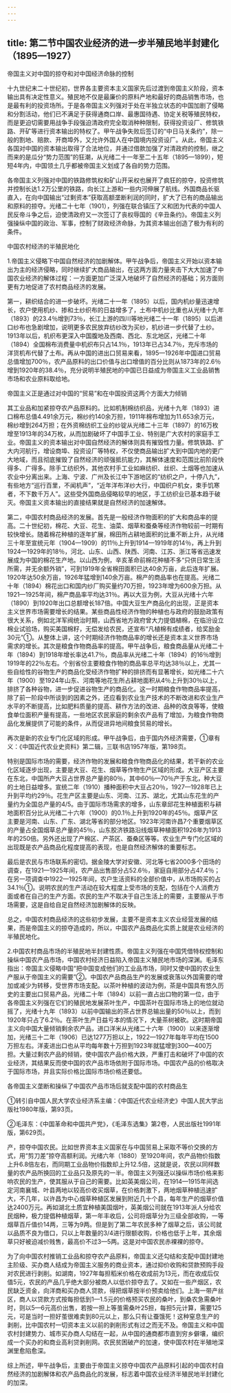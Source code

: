 ```yaml
---
---
---
```

title: 第二节中国农业经济的进一步半殖民地半封建化（1895—1927）
---



帝国主义对中国的掠夺和对中国经济命脉的控制

十九世纪末二十世纪初，世界各主要资本主义国家先后过渡到帝国主义阶段，资本输出具有决定性意义。殖民地不仅是最廉价的原料产地和最好的商品销售市场，也是最有利的投资场所。于是各帝国主义列强对于处在半独立状态的中国加剧了侵略和分割活动，他们已不满足于获得通商口岸、最惠国待遇、协定关税等殖民特权，而是更迫切需要用战争手段强迫清政府完全取消种种限制，获得投资设厂、修筑铁路、开矿等进行资本输出的特权了。甲午战争失败后签订的“中日马关条约”，除一般的割地、赔款、开商埠外，又允许外国人在中国境内投资设厂。从此，帝国主义各国对中国的资本输出取得了合法地位，并通过借款加强了对清政府的控制，继之而来的是瓜分“势力范围”的狂潮，从光绪二十一年至二十五年（1895—1899），短短4年内，中国领土几乎都被帝国主义划成了各自的势力范围。

各帝国主义列强对中国的铁路修筑权和矿山开采权也展开了疯狂的掠夺，投资修筑并控制长达1.2万公里的铁路，向长江上游和一些内河伸展了航线。外国商品长驱直入，在向中国输出“过剩资本”获取高额垄断利润的同时，扩大了已有的商品输出和原料的掠夺。光绪二十七年（1901），列强在联合镇压了义和团为代表的中国人民反帝斗争之后，迫使清政府又一次签订了丧权辱国的《辛丑条约》。帝国主义列强操纵中国的政治、军事，控制了财政经济命脉，为其资本输出创造了极为有利的条件。

中国农村经济的半殖民地化

1.帝国主义侵略下中国自然经济的加剧解体。甲午战争后，帝国主义开始以资本输出为主的经济侵略，同时继续扩大商品输出，在这两方面力量夹击下大大加速了中国农业经济的解体过程：一方面更加广泛深入地破坏了自然经济的基础；另方面则更有力地促进了农村商品经济的发展。

第一，耕织结合的进一步破坏。光绪二十一年（1895）以后，国内机纱量迅速增长，农户使用机纱、掺和土纱织布的日益增多了，土布中机纱比重也从光绪十九年（1893）的23.4％增到73％，长江上游的四川等地光绪二十一年（1895）以后进口纱布也急剧增加，说明更多农民放弃纺纱改为买纱，机纱进一步代替了土纱。1913年以后，机织布更深入中国腹地及西南、西北、东北地区，光绪二十年（1894）全国棉布消费量中机织布只占14.1％，1913年已占34.7％，充斥市场的洋货机布代替了土布。再从中国的进出口贸易来看，1895—1926年中国进口贸易总值增加700％，农产品原料的出口价值与出口增值的百分比则从1873年的2.6％增到1920年的38.4％，充分说明半殖民地的中国已日益成为帝国主义工业品销售市场和农业原料取给地。

帝国主义正是通过对中国的“贸易”和在中国投资这两个方面大力倾销

其工业品和加紧掠夺农产品原料的。比如机制棉纺织品，光绪十九年（1893）进口棉布总值4.491余万元，棉纱约140余万担，1911年棉布增加为11.653余万元，棉纱增到264万担；在外资棉纺织工业的纱锭从光绪二十三年（1897）的16万枚增至1913年的34万枚，从而加剧破坏了中国手工业、特别是广大农村的家庭手工业。帝国主义的资本输出对中国自然经济的解体则具有摧毁性力量。修筑铁路、扩大内河航行，增设商埠、投资设厂等特权，不仅使商品输出扩大到中国内地的更广大地域，而且彻底摧毁了自然经济的顽强抵抗能力，其解体速度和范围比前阶段快得多、广得多。除手工纺织外，其他农村手工业如麻纺织、丝织、土烟等也加速从农业中分离出来。上海、宁波、广州及长江中下游地区的“纺织之户，十停八九”，有些地方“巡行百里，不闻机声”，“近年洋布洋纱大行，中国织户机女，束手饥寒者，不下数千万人”。这些受外国商品侵略较早的地区，手工纺织业已基本趋于破灭。帝国主义资本输出的直接结果就是自然经济的加速解体。

第二，中国农村商品经济的发展。首先是一般经济作物面积的扩大和商品率的提高。二十世纪初，棉花、大豆、花生、油菜、烟草和蚕桑等经济作物较前一时期有较快增长。随着棉花种植的逐年扩展，棉田所占耕地面积的比重不断上升，从光绪三十年至宣统元年（1904—1909）的11％上升到1914—1919年的14％，再上升到1924—1929年的18％，河北、山东、山西、陕西、河南、江苏、浙江等省迅速发展成为中国的棉花生产地。以山西为例，辛亥革命前棉花种植不多“只供日常生活所需，并无余额外销”，可到1919年全省棉田面积已达40余万亩，此后连年扩展。1920年达50余万亩，1926年猛增到140余万亩。棉产的商品率也在提高。光绪二十年（1894）棉花出口和国内纱厂购买量约70万担，1923年增为600余万担。从1921—1925年间，棉产商品率平均达31％。再以大豆为例，大豆从光绪十六年（1890）到1920年出口总额增长187倍。中国大豆生产商品化的出现，正是资本主义世界市场需要增长的结果。某些商品性经济作物的种植也与政府的鼓励政策有很大关系，例如北洋军阀统治时期，山西省地方政府曾大力提倡植棉，在临汾设立棉业试验场，购买美国棉籽，无偿发给农民，还宣布“凡植棉有成绩者，给奖励金30元”①。从整体上讲，这个时期经济作物商品率的增长还是资本主义世界市场需求的增长。其次是粮食作物商品率的提高。甲午战争后，粮食商品量从光绪二十年（1894）到1918年增长率达41.7％，商品率从光绪二十年（1894）的16％增到1919年的22％左右。个别省份主要粮食作物的商品率总平均达38％以上，尤其一些自给性的谷物生产的商品化受经济作物扩种的排挤而有显著增长，如光绪二十六年（1900）至1924年山东、河南等地花生所占耕地面积从4％上升到30％以上，排挤了各种谷物，进一步促进谷物生产的商品化。这一时期粮食作物商品率提高，除了前一阶段中所谈到的因素之外，还应看到农业生产技术的不断改进和农业生产水平的不断提高，比如肥料质量的提高、耕作方法的改进、品种的改良等等，使粮食单位面积产量有提高，一些地区农民家庭的剩余农产品有了增加，为粮食作物商品化发展提供了可能的条件，从而促进异地间粮食贸易的增长。

再次是新的农业专门化区域的形成。甲午战争后，由于国内外经济需要，①章有义：《中国近代农业史资料》第二辑，三联书店1957年版，第198页。

特别是国际市场的需要，经济作物的发展和粮食作物商品化的结果，若干新的农业化区域逐步出现，主要是大豆、花生、烟草等作物生产区域的形成。大豆产区主要在东北，中国所产大豆占世界总产量的80％，其中60％—70％产于东北，种大豆的土地日益增多。宣统二年（1910）播种面积中大豆占20％，1927—1928年已上升到平均约29％。花生产区主要是山东、河南、江苏、湖北，尤其山东花生的产量约为全国总产量的4/5。由于国际市场需求的增多，山东章邱花生种植面积与耕地面积百分比从光绪二十六年（1900）的0.1％上升到1920年的45％。烟草产区主要是河南、山东、广东、湖北等省的部分地区。1923年河南许昌7个重要烟草区的产量占全国烟草总产量的45％，山东胶济铁路沿线烟草种植面积1926年为1913年的250倍。另外还出现了产棉区、产茶区、蚕桑区等等。农业生产专门化区域的出现既是农产品商品化程度提高的表现，也是自然经济解体的重要标志。

最后是农民与市场联系的密切。据金陵大学对安徽、河北等七省2000多个田场的调查，在1921—1925年间，农产品出售部分占52.6％，家庭自用部分占47.4％；在另一项调查中1922—1925年间，农户生活资料的全部价值中，从市场购买的占34.1％①。说明农民的生产活动在较大程度上受市场的支配，包括在个人消费方面或者在自己的生产方面。农民的生产不取决于自己生活上的需要，主要服从于市场需要，这是自给自足自然经济加剧解体的反映。

总之，中国农村商品经济的这些初步发展，主要不是资本主义农业经营发展的结果，而是帝国主义的掠夺造成的，所以，中国农产品商品化实质上就是农业经济的半殖民地化。

2.中国农村商品市场的半殖民地半封建性质。帝国主义列强在中国凭借特权控制和操纵中国农产品市场，中国农村经济日益陷入帝国主义殖民地市场的深渊。毛泽东指出：帝国主义侵略中国“把中国变成他们的工业品市场，同时又使中国的农业生产服从于帝国主义的需要”②。中国农产品商品生产的发展或衰落以外国需要的增加或减少为转移，受世界市场支配。以茶叶种植的波动为例，茶是中国具有悠久历史的主要出口贸易产品，光绪二十年（1894）以前一直占出口物的第一位，由于各帝国主义列强在它们的殖民地发展茶叶生产，中国茶叶在国际市场上的地位就动摇了，光绪十九年（1893）以前中国输出的茶占世界总输出量的50％以上，而到1920年只占了6.2％。在茶叶生产日益亏本的情况下，大量茶树被砍。这时期帝国主义向中国大量倾销剩余农产品，进口洋米从光绪二十六年（1900）以来逐渐增加，光绪三十二年（1906）已达1277万担以上，1922—1927年每年平均在1500万担左右。洋麦进出口也从平均每年数十万担到1923年就猛增到300—400万担。大量过剩农产品的倾销，使中国农产品价格大跌，严重打击和破坏了中国的农业经济，其结果反而使中国的农产品市场依附于国际市场。中国农产品的价格取决于国际市场，并且实际价格比国际市场价格还要低。

各帝国主义垄断和操纵了中国农产品市场后就支配中国的农村商品生

①转引自中国人民大学农业经济系主编：《中国近代农业经济史》中国人民大学出版社1980年版，第93页。

②毛泽东：《中国革命和中国共产党》，《毛泽东选集》第2卷，人民出版社1991年版，第629页。

产，掠夺中国农民。比如世界资本主义国家在与中国贸易上采取不等价交换的方式，用“剪刀差”掠夺高额利润。光绪六年（1880）至1920年间，农产品物价指数上升6.8倍左右，而同期工业品物价指数却上升12.5倍，这就是说，农民以同样数量的农产品所换回的工业品只及原先的一半。帝国主义列强还以操纵市场价格来影响农民的生产，使其服从于自己的需要。比如英美烟公司，在1914—1915年间选定河南襄城、叶县两地以较高价收买烟草，在价格刺激下，两地烟草种植迅速扩大，不几年，以许昌为中心烟草种植区发展到附近几十个县，每年生产的烟草价值达2400万元。再如湖北土质宜种植美国烟叶，英美烟公司就在1913年派人分给农民烟种，极力提倡种植烟草，第一年丰收后，公司将烟草分为三级全部收购，一等烟草百斤值价14两，三等为9两。但是到了第二年农民多种了烟草之后，该公司就以品质不良为借口，只以上年数量的3/4进行限额收购，价格也低于上年，其余烟草只好被迫减价贱售，最高价不过3—5两。这是对中国农民赤裸裸的掠夺。

为了向中国农村推销工业品和掠夺农产品原料，帝国主义还勾结和支配中国封建地主阶级、买办商人结成为帝国主义服务的商业资本，通过抑价收购和贷款预购手段对农民进行剥削。如湖南，1927年每担稻米价格在收成前为13元，而在收成后仅值5元，农民的产品几乎绝大部分被商人以低价掠夺去了。又如在一些产烟区，农民缺乏资金，向洋商和买办商人贷款，得把烟草按半价预卖给他们。上海一带产丝区，商人以贷款方式按每担低到1—1.5元的价格预买农民的桑叶，到桑农急需桑叶时，则以5—6元高价出售，若按一担上等茧需桑叶25担，每担5元计算，需要125元，可是当时一担好茧很难卖到80元以上，那么只有让蚕饿死！这种窒息生产的剥削，比中国农村一切资本主义以前的剥削形式有过之而无不及。帝国主义和中国农村封建势力、城市买办商人勾结在一起，从中国的通商都市直到穷乡僻壤，编织成一个买办的和商业高利贷剥削网。农民贫困破产的加速，使中国农村在半殖地深渊里愈陷愈深。

综上所述，甲午战争后，主要由于帝国主义掠夺中国农产品原料引起的中国农村自然经济的加剧解体和农产品商品化的发展，标志着中国农业经济半殖民地半封建化的加深。